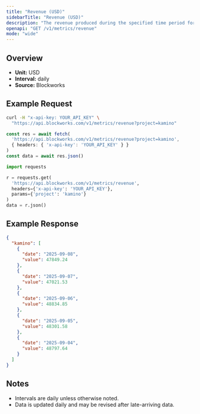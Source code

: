 ```yaml
---
title: "Revenue (USD)"
sidebarTitle: "Revenue (USD)"
description: "The revenue produced during the specified time period for given project."
openapi: "GET /v1/metrics/revenue"
mode: "wide"
---
```


## Overview

- **Unit:** USD
- **Interval:** daily
- **Source:** Blockworks

## Example Request

<CodeGroup>

```bash cURL
curl -H "x-api-key: YOUR_API_KEY" \
  "https://api.blockworks.com/v1/metrics/revenue?project=kamino"
```

```typescript TypeScript
const res = await fetch(
  'https://api.blockworks.com/v1/metrics/revenue?project=kamino',
  { headers: { 'x-api-key': 'YOUR_API_KEY' } }
)
const data = await res.json()
```

```python Python
import requests

r = requests.get(
  'https://api.blockworks.com/v1/metrics/revenue',
  headers={'x-api-key': 'YOUR_API_KEY'},
  params={'project': 'kamino'}
)
data = r.json()
```

</CodeGroup>

## Example Response

```json
{
  "kamino": [
    {
      "date": "2025-09-08",
      "value": 47849.24
    },
    {
      "date": "2025-09-07",
      "value": 47021.53
    },
    {
      "date": "2025-09-06",
      "value": 48834.85
    },
    {
      "date": "2025-09-05",
      "value": 48301.58
    },
    {
      "date": "2025-09-04",
      "value": 48797.64
    }
  ]
}
```

## Notes
- Intervals are daily unless otherwise noted.
- Data is updated daily and may be revised after late-arriving data.